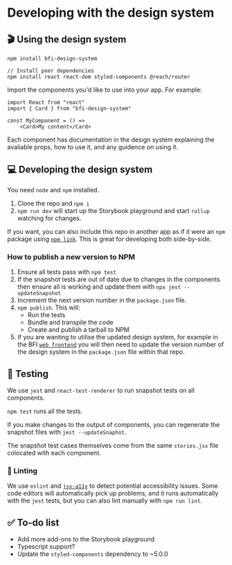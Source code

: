 <Meta title="1 Docs/Getting Started/2 Developing with the design system" />

# Developing with the design system

## 🎬 Using the design system

```
npm install bfi-design-system

// Install peer dependencies
npm install react react-dom styled-components @reach/router
```

Import the components you'd like to use into your app. For example:

```
import React from "react"
import { Card } from "bfi-design-system"

const MyComponent = () =>
    <Card>My content</Card>
```

Each component has documentation in the design system explaining the avaliable props, how to use it, and any guidence on using it.

## 💻 Developing the design system

You need `node` and `npm` installed.

1. Clone the repo and `npm i`
2. `npm run dev` will start up the Storybook playground and start `rollup` watching for changes.

If you want, you can also include this repo in another app as if it were an `npm` package using [`npm link`](https://docs.npmjs.com/cli/link). This is great for developing both side-by-side.

### How to publish a new version to NPM

1. Ensure all tests pass with `npm test`
2. If the snapshot tests are out of date due to changes in the components then ensure all is working and update them with `npx jest --updateSnapshot`
2. Increment the next version number in the `package.json` file.
3. `npm publish`. This will:
    - Run the tests
    - Bundle and transpile the code
    - Create and publish a tarball to NPM
4. If you are wanting to utilise the updated design system, for example in the BFI [`web frontend`](https://github.com/bfi-digital/bfi-web-frontend) you will then need to update the version number of the design system in the `package.json` file within that repo.

## 🧪 Testing

We use `jest` and `react-test-renderer` to run snapshot tests on all components.

`npm test` runs all the tests.

If you make changes to the output of components, you can regenerate the snapshot files with `jest --updateSnaphot`.

The snapshot test cases themselves come from the same `stories.jsx` file colocated with each component.

### 🧼 Linting

We use `eslint` and [`jsx-a11y`](https://www.npmjs.com/package/eslint-plugin-jsx-a11y) to detect potential accessibility issues. Some code editors will automatically pick up problems, and it runs automatically with the `jest` tests, but you can also lint manually with `npm run lint`.

## ✅ To-do list

* Add more add-ons to the Storybook playground
* Typescript support?
* Update the `styled-components` dependency to ~5.0.0
